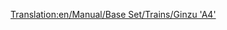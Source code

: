 [[Translation:en/Manual/Base Set/Trains/Ginzu 'A4']]
{{nl/Manual/Base Set/Trains/Treinen|Naam=Ginzu "A4"
|Afbeelding=[[File:en/Manual/Base Set/Trains/Ginzua4.png]]
|Kosten=£22,265 ($44.530)
|Snelheid=128 km/h (80 mph)
|Gewicht=162 t
|Kracht=1,200 hp (895 kW)
|Onderhoudskosten=£2,296 ($4.592)
|Ontworpen=1935
|Levensduur=20
|Capaciteit=N/A
|Omschrijving=De meest gebruikte stoomtreinen, tot dat de dieseltreinen op het toneel kwamen. De Ginzu is beschikbaar vanaf het begin van het spel (als je start vanaf rond het jaar 1945) en is de snelste van alle stoomtreinen. Later komt de [[nl/Manual/Base Set/Trains/SH '8P'|SH "8P"]] beschikbaar.
|Real-life=Dit is een herbenoemde versie van de [https://www.wikipedia.org/wiki/LNER Class A4 British Gresley A4 (EN)] locomotief. Een Britse Gresley A4 locomotive, genaamd naar "Mallard", wie de recordhouder is van snelste stoomtrein met een snelheid van 126 mph (202.8 km/h).<br/>
Voor meer informatie, zie http://www.lner.info/locos/A/a4.shtml.
}}
